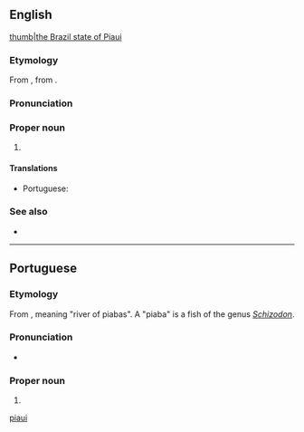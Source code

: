 ==English==
[[file:Brazil State Piaui.svg|thumb|the Brazil state of Piaui]]

===Etymology===
From {{etyl|pt|en}} {{m|pt|Piauí}}, from {{etyl|tpw|en}}.

===Pronunciation===
{{rfp||en|lang=en}}

===Proper noun===
{{en-proper noun}}

# {{place:Brazil/state|en|capital=Teresina|region=Northeast Region}}

====Translations====
{{trans-top|state in north-eastern Brazil}}
* Portuguese: {{t+|pt|Piauí|m}}
{{trans-mid}}
{{trans-bottom}}

===See also===
* {{pedialite}}

[[Category:English terms spelled with Í|piaui]]

----

==Portuguese==
===Etymology===
From {{etyl|tpw|pt}}, meaning "river of piabas". A "piaba" is a fish of the genus ''[[Schizodon]]''.

===Pronunciation===
* {{a|Brazil}} {{IPA|/ˌpi.aw.ˈi/|lang=pt}}

===Proper noun===
{{pt-proper noun|m}}

# {{place:Brazil/state|pt|capital=Teresina|region=Northeast Region}}